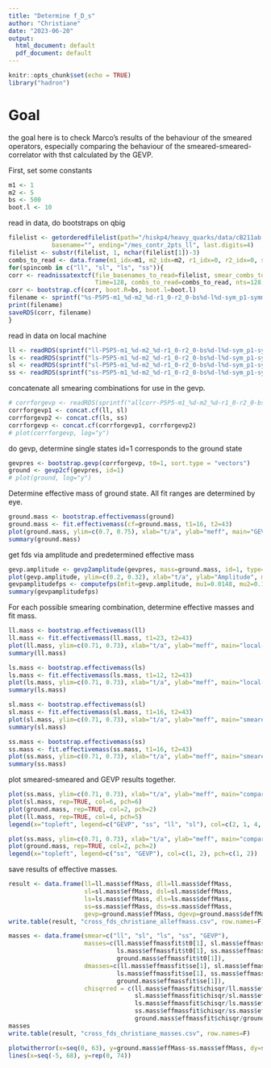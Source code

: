```yaml
---
title: "Determine f_D_s"
author: "Christiane"
date: "2023-06-20"
output:
  html_document: default
  pdf_document: default
---
```


```r
knitr::opts_chunk$set(echo = TRUE)
library("hadron")
```

# Goal

the goal here is to check Marco's results of the behaviour of the smeared operators, especially comparing the behaviour of the smeared-smeared-correlator with thst calculated by the GEVP.

First, set some constants

```r

m1 <- 1
m2 <- 5
bs <- 500
boot.l <- 10
```

read in data, do bootstraps on qbig
```r
filelist <- getorderedfilelist(path="/hiskp4/heavy_quarks/data/cB211ab.07.64/out_run3", 
            basename="", ending="/mes_contr_2pts_ll", last.digits=4)
filelist <- substr(filelist, 1, nchar(filelist[1])-3)
combs_to_read <- data.frame(m1_idx=m1, m2_idx=m2, r1_idx=0, r2_idx=0, spin_comb="P5P5")
for(spincomb in c("ll", "sl", "ls", "ss")){
corr <- readnissatextcf(file_basenames_to_read=filelist, smear_combs_to_read=spincomb, 
                        Time=128, combs_to_read=combs_to_read, nts=128, sym.vec=1, symmetrise=TRUE)
corr <- bootstrap.cf(corr, boot.R=bs, boot.l=boot.l)
filename <- sprintf("%s-P5P5-m1_%d-m2_%d-r1_0-r2_0-bs%d-l%d-sym_p1-symmetrise_true.RData", spincomb, m1, m2, bs, boot.l)
print(filename)
saveRDS(corr, filename)
}
```

read in data on local machine
```r

ll <- readRDS(sprintf("ll-P5P5-m1_%d-m2_%d-r1_0-r2_0-bs%d-l%d-sym_p1-symmetrise_true.RData", m1, m2, bs, boot.l))
ls <- readRDS(sprintf("ls-P5P5-m1_%d-m2_%d-r1_0-r2_0-bs%d-l%d-sym_p1-symmetrise_true.RData", m1, m2, bs, boot.l))
sl <- readRDS(sprintf("sl-P5P5-m1_%d-m2_%d-r1_0-r2_0-bs%d-l%d-sym_p1-symmetrise_true.RData", m1, m2, bs, boot.l))
ss <- readRDS(sprintf("ss-P5P5-m1_%d-m2_%d-r1_0-r2_0-bs%d-l%d-sym_p1-symmetrise_true.RData", m1, m2, bs, boot.l))
```

concatenate all smearing combinations for use in the gevp.
```r
# corrforgevp <- readRDS(sprintf("allcorr-P5P5-m1_%d-m2_%d-r1_0-r2_0-bs%d-l%d-sym_p1-symmetrise_true.RData", m1, m2, bs, boot.l))
corrforgevp1 <- concat.cf(ll, sl)
corrforgevp2 <- concat.cf(ls, ss)
corrforgevp <- concat.cf(corrforgevp1, corrforgevp2)
# plot(corrforgevp, log="y")
```
do gevp, determine single states
id=1 corresponds to the ground state
```r
gevpres <- bootstrap.gevp(corrforgevp, t0=1, sort.type = "vectors")
ground <- gevp2cf(gevpres, id=1)
# plot(ground, log="y")
```

Determine effective mass of ground state. All fit ranges are determined by eye.

```r
ground.mass <- bootstrap.effectivemass(ground)
ground.mass <- fit.effectivemass(cf=ground.mass, t1=16, t2=43)
plot(ground.mass, ylim=c(0.7, 0.75), xlab="t/a", ylab="meff", main="GEVP ground state", xlim=c(0, 63))
summary(ground.mass)
```

get fds via amplitude and predetermined effective mass

```r
gevp.amplitude <- gevp2amplitude(gevpres, mass=ground.mass, id=1, type="cosh", t1=30, t2=55)
plot(gevp.amplitude, ylim=c(0.2, 0.32), xlab="t/a", ylab="Amplitude", main="Amplitude as determined by GEVP, xlim=c(0, 63)")
gevpamplitudefps <- computefps(mfit=gevp.amplitude, mu1=0.0148, mu2=0.1962, normalisation="new", disprel="lattice")
summary(gevpamplitudefps)
```

For each possible smearing combination, determine effective masses and fit mass.

```r
ll.mass <- bootstrap.effectivemass(ll)
ll.mass <- fit.effectivemass(ll.mass, t1=23, t2=43)
plot(ll.mass, ylim=c(0.71, 0.73), xlab="t/a", ylab="meff", main="local-local", xlim=c(0, 63))
summary(ll.mass)
```

```r
ls.mass <- bootstrap.effectivemass(ls)
ls.mass <- fit.effectivemass(ls.mass, t1=12, t2=43)
plot(ls.mass, ylim=c(0.71, 0.73), xlab="t/a", ylab="meff", main="local-smeared", xlim=c(0, 63))
summary(ls.mass)
```
```r
sl.mass <- bootstrap.effectivemass(sl)
sl.mass <- fit.effectivemass(sl.mass, t1=16, t2=43)
plot(sl.mass, ylim=c(0.71, 0.73), xlab="t/a", ylab="meff", main="smeared-local", xlim=c(0, 63))
summary(sl.mass)
```
```r
ss.mass <- bootstrap.effectivemass(ss)
ss.mass <- fit.effectivemass(ss.mass, t1=16, t2=43)
plot(ss.mass, ylim=c(0.71, 0.73), xlab="t/a", ylab="meff", main="smeared-smeared", xlim=c(0, 63))
summary(ss.mass)
```
plot smeared-smeared and GEVP results together.
```r
plot(ss.mass, ylim=c(0.71, 0.73), xlab="t/a", ylab="meff", main="compare GEVP and different smearings", xlim=c(0, 63))
plot(sl.mass, rep=TRUE, col=6, pch=6)
plot(ground.mass, rep=TRUE, col=2, pch=2)
plot(ll.mass, rep=TRUE, col=4, pch=5)
legend(x="topleft", legend=c("GEVP", "ss", "ll", "sl"), col=c(2, 1, 4, 6), pch=c(2, 1, 5, 6))
```
```r
plot(ss.mass, ylim=c(0.71, 0.73), xlab="t/a", ylab="meff", main="compare smeared-smeared and GEVP", xlim=c(0, 63))
plot(ground.mass, rep=TRUE, col=2, pch=2)
legend(x="topleft", legend=c("ss", "GEVP"), col=c(1, 2), pch=c(1, 2))
```

save results of effective masses.
```r
result <- data.frame(ll=ll.mass$effMass, dll=ll.mass$deffMass,
                     sl=sl.mass$effMass, dsl=sl.mass$deffMass,
                     ls=ls.mass$effMass, dls=ls.mass$deffMass,
                     ss=ss.mass$effMass, dss=ss.mass$deffMass,
                     gevp=ground.mass$effMass, dgevp=ground.mass$deffMass)
write.table(result, "cross_fds_christiane_alleffmass.csv", row.names=F)
```
```r
masses <- data.frame(smear=c("ll", "sl", "ls", "ss", "GEVP"), 
                     masses=c(ll.mass$effmassfit$t0[1], sl.mass$effmassfit$t0[1], 
                              ls.mass$effmassfit$t0[1], ss.mass$effmassfit$t0[1],
                              ground.mass$effmassfit$t0[1]), 
                     dmasses=c(ll.mass$effmassfit$se[1], sl.mass$effmassfit$se[1], 
                              ls.mass$effmassfit$se[1], ss.mass$effmassfit$se[1],
                              ground.mass$effmassfit$se[1]), 
                     chisqrred = c(ll.mass$effmassfit$chisqr/ll.mass$effmassfit$dof, 
                                   sl.mass$effmassfit$chisqr/sl.mass$effmassfit$dof, 
                                   ls.mass$effmassfit$chisqr/ls.mass$effmassfit$dof, 
                                   ss.mass$effmassfit$chisqr/ss.mass$effmassfit$dof, 
                                   ground.mass$effmassfit$chisqr/ground.mass$effmassfit$dof))
masses
write.table(result, "cross_fds_christiane_masses.csv", row.names=F)
```
```r
plotwitherror(x=seq(0, 63), y=ground.mass$effMass-ss.mass$effMass, dy=sqrt(ground.mass$deffMass^2+ss.mass$deffMass^2), ylim=c(-0.0001, 0.0001))
lines(x=seq(-5, 68), y=rep(0, 74))
```

